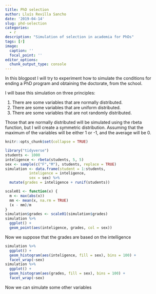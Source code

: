 ```yaml
---
title: PhD selection
author: Lluís Revilla Sancho
date: '2019-04-14'
slug: phd-selection
categories:
  - r
description: "Simulation of selection in academia for PhDs"
tags: [r]
image:
  caption: ''
  focal_point: ''
editor_options: 
  chunk_output_type: console
---
```


In this blogpost I will try to experiment how to simulate the conditions for ending a PhD program and obtaining the doctorate, from the school.

I will base this simulation on three principles:

1. There are some variables that are normally distributed.
2. There are some variables that are uniform distributed.
3. There are some variables that are not randomly distributed.


Those that are normally distributed will be simulated using the rbeta function, 
but I will create a symmetric distribution. Assuming that the maximum of the variables will be either 1 or -1, and the average will be 0.

```r
knitr::opts_chunk$set(collapse = TRUE)
```

```r
library("tidyverse")
students <- 1000
inteligence <- rbeta(students, 5, 5)
sex <- sample(c("F","M"), students, replace = TRUE)
simulation <- data.frame(student = 1:students,
           inteligence = inteligence,
           sex = sex) %>% 
  mutate(grades = inteligence + runif(students))

scale01 <- function(x) {
  m <- max(abs(x))
  mm <- mean(x, na.rm = TRUE)
  (x - mm)/m
}
simulation$grades <- scale01(simulation$grades)
simulation %>% 
  ggplot() +
  geom_point(aes(inteligence, grades, col = sex))
```
Now we suppose that the grades are based on the intelligence
```r
simulation %>% 
  ggplot() +
  geom_histogram(aes(inteligence, fill = sex), bins = 100) +
  facet_wrap(~sex)
simulation %>% 
  ggplot() +
  geom_histogram(aes(grades, fill = sex), bins = 100) +
  facet_wrap(~sex)
```
Now we can simulate some other variables

